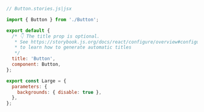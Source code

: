 ```js
// Button.stories.js|jsx

import { Button } from './Button';

export default {
  /* 👇 The title prop is optional.
   * See https://storybook.js.org/docs/react/configure/overview#configure-story-loading
   * to learn how to generate automatic titles
   */
  title: 'Button',
  component: Button,
};

export const Large = {
  parameters: {
    backgrounds: { disable: true },
  },
};
```

